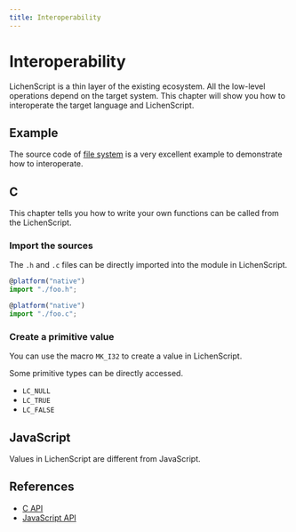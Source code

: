```yaml
---
title: Interoperability
---
```


# Interoperability

LichenScript is a thin layer of the existing ecosystem.
All the low-level operations depend on the target system.
This chapter will show you how to interoperate the target language and LichenScript.

## Example

The source code of [file system](https://github.com/lichenscript/lichenscript-fs)
is a very excellent example to demonstrate how to interoperate.

## C

This chapter tells you how to write your own functions
can be called from the LichenScript.

### Import the sources

The `.h` and `.c` files can be directly imported into the module in LichenScript.

```js
@platform("native")
import "./foo.h";

@platform("native")
import "./foo.c";
```

### Create a primitive value

You can use the macro `MK_I32` to create a value in LichenScript.

Some primitive types can be directly accessed.

- `LC_NULL`
- `LC_TRUE`
- `LC_FALSE`

## JavaScript

Values in LichenScript are different from JavaScript.

## References

- [C API](https://github.com/lichenscript/lichenscript/blob/master/runtime/c/runtime.h)
- [JavaScript API](https://github.com/lichenscript/lichenscript/blob/master/runtime/js/runtime.js)
